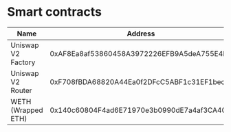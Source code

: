# Smart contracts

| Name                   | Address                                      |
|------------------------|----------------------------------------------|
| Uniswap V2 Factory     | 0xAF8Ea8af53860458A3972226EFB9A5deA755E4ED |
| Uniswap V2 Router      | 0xF708fBDA68820A44Ea0f2DFcC5ABF1c31EF1becC |
| WETH (Wrapped ETH)     | 0x140c60804F4ad6E71970e3b0990dE7a4af3CA40A |

